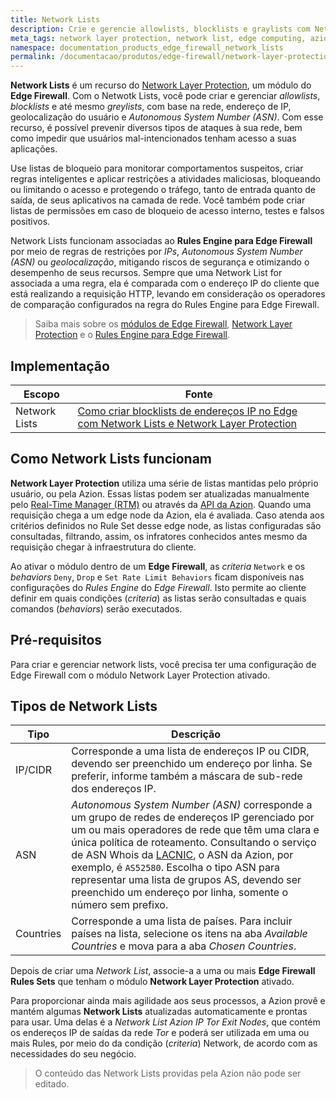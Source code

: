 ```yaml
---
title: Network Lists
description: Crie e gerencie allowlists, blocklists e graylists com Network Lists.
meta_tags: network layer protection, network list, edge computing, azion, security
namespace: documentation_products_edge_firewall_network_lists
permalink: /documentacao/produtos/edge-firewall/network-layer-protection/network-lists/
---
```


**Network Lists** é um recurso do [Network Layer Protection](/pt-br/documentacao/produtos/edge-firewall/network-layer-protection/), um módulo do **Edge Firewall**. Com o Netwotk Lists, você pode criar e gerenciar *allowlists*, *blocklists* e até mesmo *greylists*, com base na rede, endereço de IP, geolocalização do usuário e *Autonomous System Number (ASN)*. Com esse recurso, é possível prevenir diversos tipos de ataques à sua rede, bem como impedir que usuários mal-intencionados tenham acesso a suas aplicações.

Use listas de bloqueio para monitorar comportamentos suspeitos, criar regras inteligentes e aplicar restrições a atividades maliciosas, bloqueando ou limitando o acesso e protegendo o tráfego, tanto de entrada quanto de saída, de seus aplicativos na camada de rede. Você também pode criar listas de permissões em caso de bloqueio de acesso interno, testes e falsos positivos.

Network Lists funcionam associadas ao **Rules Engine para Edge Firewall** por meio de regras de restrições por *IPs*, *Autonomous System Number (ASN)* ou *geolocalização*, mitigando riscos de segurança e otimizando o desempenho de seus recursos. Sempre que uma Network List for associada a uma regra, ela é comparada com o endereço IP do cliente que está realizando a requisição HTTP, levando em consideração os operadores de comparação configurados na regra do Rules Engine para Edge Firewall.

> Saiba mais sobre os [módulos de Edge Firewall](/pt-br/documentacao/produtos/edge-firewall/), [Network Layer Protection](/pt-br/documentacao/produtos/edge-firewall/network-layer-protection/) e o [Rules Engine para Edge Firewall](/pt-br/documentacao/produtos/edge-firewall/rules-engine/).

## Implementação

| Escopo | Fonte |
|-------|--------|
| Network Lists | [Como criar blocklists de endereços IP no Edge com Network Lists e Network Layer Protection](/pt-br/documentacao/produtos/guias/blacklists-enderecos-ip-edge/) |

## Como Network Lists funcionam

**Network Layer Protection** utiliza uma série de listas mantidas pelo próprio usuário, ou pela Azion. Essas listas podem ser atualizadas manualmente pelo [Real-Time Manager (RTM)](https://manager.azion.com) ou através da [API da Azion](https://api.azion.com). Quando uma requisição chega a um edge node da Azion, ela é avaliada. Caso atenda aos critérios definidos no Rule Set desse edge node, as listas configuradas são consultadas, filtrando, assim, os infratores conhecidos antes mesmo da requisição chegar à infraestrutura do cliente.

Ao ativar o módulo dentro de um **Edge Firewall**, as *criteria* `Network` e os *behaviors* `Deny`, `Drop` e `Set Rate Limit Behaviors` ficam disponíveis nas configurações do *Rules Engine* do *Edge Firewall*. Isto permite ao cliente definir em quais condições (*criteria*) as listas serão consultadas e quais comandos (*behaviors*) serão executados.

## Pré-requisitos

Para criar e gerenciar network lists, você precisa ter uma configuração de Edge Firewall com o módulo Network Layer Protection ativado.

## Tipos de Network Lists

| Tipo      | Descrição                                                    |
| --------- | ------------------------------------------------------------ |
| IP/CIDR   | Corresponde a uma lista de endereços IP ou CIDR, devendo ser preenchido um endereço por linha. Se preferir, informe também a máscara de sub-rede dos endereços IP. |
| ASN       | *Autonomous System Number (ASN)* corresponde a um grupo de redes de endereços IP gerenciado por um ou mais operadores de rede que têm uma clara e única política de roteamento. Consultando o serviço de ASN Whois da [LACNIC](http://lacnic.net/cgi-bin/lacnic/whois?lg=EN), o ASN da Azion, por exemplo, é `AS52580`. Escolha o tipo ASN para representar uma lista de grupos AS, devendo ser preenchido um endereço por linha, somente o número sem prefixo. |
| Countries | Corresponde a uma lista de países. Para incluir países na lista, selecione os itens na aba *Available Countries* e mova para a aba *Chosen Countries*. |

Depois de criar uma *Network List*, associe-a a uma ou mais **Edge Firewall Rules Sets** que tenham o módulo **Network Layer Protection** ativado.

Para proporcionar ainda mais agilidade aos seus processos, a Azion provê e mantém algumas **Network Lists** atualizadas automaticamente e prontas para usar. Uma delas é a *Network List Azion IP Tor Exit Nodes*, que contém os endereços IP de saídas da rede *Tor* e poderá ser utilizada em uma ou mais Rules, por meio do da condição (*criteria*) Network, de acordo com as necessidades do seu negócio.

> O conteúdo das Network Lists providas pela Azion não pode ser editado.

